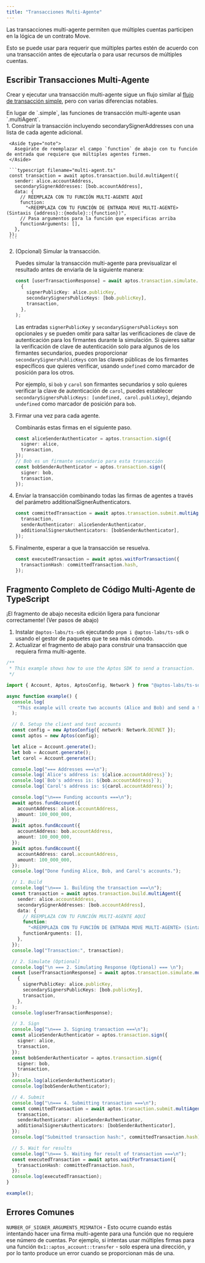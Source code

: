 ```yaml
---
title: "Transacciones Multi-Agente"
---
```



Las transacciones multi-agente permiten que múltiples cuentas participen en la lógica de un contrato Move.

Esto se puede usar para requerir que múltiples partes estén de acuerdo con una transacción antes de ejecutarla o para usar recursos de múltiples cuentas.

## Escribir Transacciones Multi-Agente

Crear y ejecutar una transacción multi-agente sigue un flujo similar al [flujo de transacción simple](/es/build/sdks/ts-sdk/building-transactions), pero con varias diferencias notables.

<Aside type="note">
  En lugar de `.simple`, las funciones de transacción multi-agente usan `.multiAgent`.
</Aside>

<Steps>
  1. Construir la transacción incluyendo secondarySignerAddresses con una lista de cada agente adicional.

     <Aside type="note">
       Asegúrate de reemplazar el campo `function` de abajo con tu función de entrada que requiere que múltiples agentes firmen.
     </Aside>

     ```typescript filename="multi-agent.ts"
     const transaction = await aptos.transaction.build.multiAgent({
       sender: alice.accountAddress,
       secondarySignerAddresses: [bob.accountAddress],
       data: {
         // REEMPLAZA CON TU FUNCIÓN MULTI-AGENTE AQUÍ
         function:
           "<REEMPLAZA CON TU FUNCIÓN DE ENTRADA MOVE MULTI-AGENTE> (Sintaxis {address}::{module}::{function})",
         // Pasa argumentos para la función que especificas arriba
         functionArguments: [],
       },
     });
     ```

  2. (Opcional) Simular la transacción.

     Puedes simular la transacción multi-agente para previsualizar el resultado antes de enviarla de la siguiente manera:

     ```typescript filename="multi-agent.ts"
     const [userTransactionResponse] = await aptos.transaction.simulate.multiAgent(
       {
         signerPublicKey: alice.publicKey,
         secondarySignersPublicKeys: [bob.publicKey],
         transaction,
       },
     );
     ```

     Las entradas `signerPublicKey` y `secondarySignersPublicKeys` son opcionales y se pueden omitir para saltar las verificaciones de clave de autenticación para los firmantes durante la simulación. Si quieres saltar la verificación de clave de autenticación solo para algunos de los firmantes secundarios, puedes proporcionar `secondarySignersPublicKeys` con las claves públicas de los firmantes específicos que quieres verificar, usando `undefined` como marcador de posición para los otros.

     Por ejemplo, si `bob` y `carol` son firmantes secundarios y solo quieres verificar la clave de autenticación de `carol`, puedes establecer `secondarySignersPublicKeys: [undefined, carol.publicKey]`, dejando `undefined` como marcador de posición para `bob`.

  3. Firmar una vez para cada agente.

     Combinarás estas firmas en el siguiente paso.

     ```typescript filename="multi-agent.ts"
     const aliceSenderAuthenticator = aptos.transaction.sign({
       signer: alice,
       transaction,
     });
     // Bob es un firmante secundario para esta transacción
     const bobSenderAuthenticator = aptos.transaction.sign({
       signer: bob,
       transaction,
     });
     ```

  4. Enviar la transacción combinando todas las firmas de agentes a través del parámetro additionalSignerAuthenticators.

     ```typescript filename="multi-agent.ts"
     const committedTransaction = await aptos.transaction.submit.multiAgent({
       transaction,
       senderAuthenticator: aliceSenderAuthenticator,
       additionalSignersAuthenticators: [bobSenderAuthenticator],
     });
     ```

  5. Finalmente, esperar a que la transacción se resuelva.

     ```typescript filename="multi-agent.ts"
     const executedTransaction = await aptos.waitForTransaction({
       transactionHash: committedTransaction.hash,
     });
     ```
</Steps>

## Fragmento Completo de Código Multi-Agente de TypeScript

<Aside type="caution">
  ¡El fragmento de abajo necesita edición ligera para funcionar correctamente! (Ver pasos de abajo)
</Aside>

1. Instalar `@aptos-labs/ts-sdk` ejecutando `pnpm i @aptos-labs/ts-sdk` o usando el gestor de paquetes que te sea más cómodo.
2. Actualizar el fragmento de abajo para construir una transacción que requiera firma multi-agente.

```typescript filename="multi-agent.ts"
/**
 * This example shows how to use the Aptos SDK to send a transaction.
 */

import { Account, Aptos, AptosConfig, Network } from "@aptos-labs/ts-sdk";

async function example() {
  console.log(
    "This example will create two accounts (Alice and Bob) and send a transaction transfering APT to Bob's account.",
  );

  // 0. Setup the client and test accounts
  const config = new AptosConfig({ network: Network.DEVNET });
  const aptos = new Aptos(config);

  let alice = Account.generate();
  let bob = Account.generate();
  let carol = Account.generate();

  console.log("=== Addresses ===\n");
  console.log(`Alice's address is: ${alice.accountAddress}`);
  console.log(`Bob's address is: ${bob.accountAddress}`);
  console.log(`Carol's address is: ${carol.accountAddress}`);

  console.log("\n=== Funding accounts ===\n");
  await aptos.fundAccount({
    accountAddress: alice.accountAddress,
    amount: 100_000_000,
  });
  await aptos.fundAccount({
    accountAddress: bob.accountAddress,
    amount: 100_000_000,
  });
  await aptos.fundAccount({
    accountAddress: carol.accountAddress,
    amount: 100_000_000,
  });
  console.log("Done funding Alice, Bob, and Carol's accounts.");

  // 1. Build
  console.log("\n=== 1. Building the transaction ===\n");
  const transaction = await aptos.transaction.build.multiAgent({
    sender: alice.accountAddress,
    secondarySignerAddresses: [bob.accountAddress],
    data: {
      // REEMPLAZA CON TU FUNCIÓN MULTI-AGENTE AQUÍ
      function:
        "<REEMPLAZA CON TU FUNCIÓN DE ENTRADA MOVE MULTI-AGENTE> (Sintaxis {address}::{module}::{function})",
      functionArguments: [],
    },
  });
  console.log("Transaction:", transaction);

  // 2. Simulate (Optional)
  console.log("\n === 2. Simulating Response (Optional) === \n");
  const [userTransactionResponse] = await aptos.transaction.simulate.multiAgent(
    {
      signerPublicKey: alice.publicKey,
      secondarySignersPublicKeys: [bob.publicKey],
      transaction,
    },
  );
  console.log(userTransactionResponse);

  // 3. Sign
  console.log("\n=== 3. Signing transaction ===\n");
  const aliceSenderAuthenticator = aptos.transaction.sign({
    signer: alice,
    transaction,
  });
  const bobSenderAuthenticator = aptos.transaction.sign({
    signer: bob,
    transaction,
  });
  console.log(aliceSenderAuthenticator);
  console.log(bobSenderAuthenticator);

  // 4. Submit
  console.log("\n=== 4. Submitting transaction ===\n");
  const committedTransaction = await aptos.transaction.submit.multiAgent({
    transaction,
    senderAuthenticator: aliceSenderAuthenticator,
    additionalSignersAuthenticators: [bobSenderAuthenticator],
  });
  console.log("Submitted transaction hash:", committedTransaction.hash);

  // 5. Wait for results
  console.log("\n=== 5. Waiting for result of transaction ===\n");
  const executedTransaction = await aptos.waitForTransaction({
    transactionHash: committedTransaction.hash,
  });
  console.log(executedTransaction);
}

example();
```

## Errores Comunes

`NUMBER_OF_SIGNER_ARGUMENTS_MISMATCH` - Esto ocurre cuando estás intentando hacer una firma multi-agente para una función que no requiere ese número de cuentas. Por ejemplo, si intentas usar múltiples firmas para una función `0x1::aptos_account::transfer` - solo espera una dirección, y por lo tanto produce un error cuando se proporcionan más de una.
